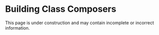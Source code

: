 
# Building Class Composers

<Warning title="Under Construction" >
    This page is under construction and may contain incomplete or incorrect information.
</Warning>